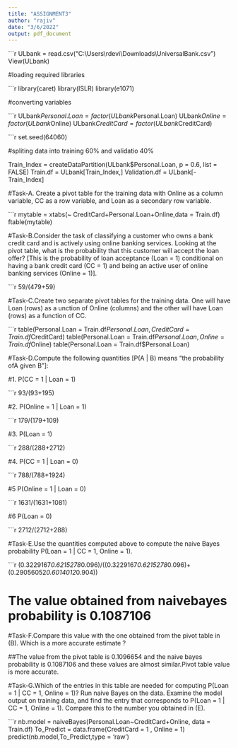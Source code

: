 ---
title: "ASSIGNMENT3"
author: "rajiv"
date: "3/6/2022"
output: pdf_document
---

```{r}

ULbank = read.csv("C:\\Users\\rdevi\\Downloads\\UniversalBank.csv")
View(ULbank)

#loading required libraries

```{r}

library(caret)
library(ISLR)
library(e1071)

#converting variables

```{r}

ULbank$Personal.Loan = factor(ULbank$Personal.Loan)
ULbank$Online = factor(ULbank$Online)
ULbank$CreditCard = factor(ULbank$CreditCard)

```{r}

set.seed(64060)

#spliting data into training 60% and validatio 40%

Train_Index = createDataPartition(ULbank$Personal.Loan, p = 0.6, list = FALSE)
Train.df = ULbank[Train_Index,]
Validation.df = ULbank[-Train_Index]

#Task-A. Create a pivot table for the training data with Online as a column variable, CC as a row variable, and Loan as a secondary row variable.

```{r}

mytable = xtabs(~ CreditCard+Personal.Loan+Online,data = Train.df)
ftable(mytable)

#Task-B.Consider the task of classifying a customer who owns a bank credit card and is actively using online banking services. Looking at the pivot table, what is the probability that this customer will accept the loan offer? [This is the probability of loan acceptance (Loan = 1) conditional on having a bank credit card (CC = 1) and being an active user of online banking services (Online = 1)].

```{r}

59/(479+59)

#Task-C.Create two separate pivot tables for the training data. One will have Loan (rows) as a unction of Online (columns) and the other will have Loan (rows) as a function of CC. 

```{r}

table(Personal.Loan = Train.df$Personal.Loan, CreditCard = Train.df$CreditCard)
table(Personal.Loan = Train.df$Personal.Loan, Online = Train.df$Online)
table(Personal.Loan = Train.df$Personal.Loan)

#Task-D.Compute the following quantities [P(A | B) means “the probability ofA given B”]: 

#1. P(CC = 1 | Loan = 1)

```{r}

93/(93+195)

#2. P(Online = 1 | Loan = 1) 

```{r}

179/(179+109)

#3. P(Loan = 1)

```{r}

288/(288+2712)

#4. P(CC = 1 | Loan = 0)

```{r}

788/(788+1924)

#5 P(Online = 1 | Loan = 0)

```{r}

1631/(1631+1081)

#6 P(Loan = 0) 

```{r}

2712/(2712+288)

#Task-E.Use the quantities computed above to compute the naive Bayes probability P(Loan = 1 | CC = 1, Online = 1).

```{r}

(0.3229167*0.6215278*0.096)/((0.3229167*0.6215278*0.096)+(0.29056052*0.6014012*0.904))

# The value obtained from naivebayes probability is 0.1087106

#Task-F.Compare this value with the one obtained from the pivot table in (B). Which is a more accurate estimate ?

##The value from the pivot table is 0.1096654 and the naive bayes probability is 0.1087106 and these values are almost similar.Pivot table value is more accurate.


#Task-G.Which of the entries in this table are needed for computing P(Loan = 1 | CC = 1, Online = 1)? Run naive Bayes on the data. Examine the model output on training data, and find the entry that corresponds to P(Loan = 1 | CC = 1, Online = 1). Compare this to the number you obtained in (E).

```{r}

nb.model = naiveBayes(Personal.Loan~CreditCard+Online, data = Train.df)
To_Predict = data.frame(CreditCard = 1 , Online = 1)
predict(nb.model,To_Predict,type = 'raw') 



